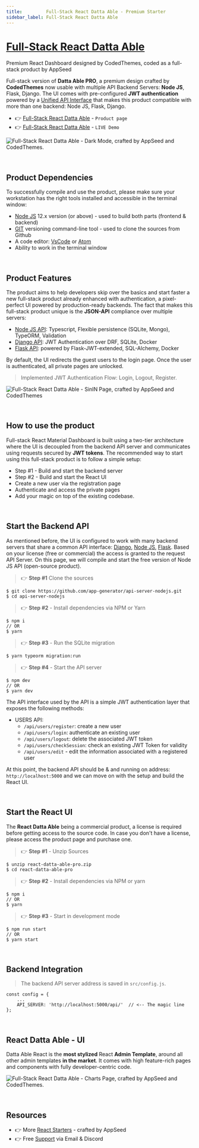 ```yaml
---
title:         Full-Stack React Datta Able - Premium Starter 
sidebar_label: Full-Stack React Datta Able
---
```


# [Full-Stack React Datta Able](https://appseed.us/product/datta-able-pro/full-stack/react/)

<SubHeading> Premium React Dashboard designed by CodedThemes, coded as a full-stack product by AppSeed</SubHeading>

Full-stack version of **Datta Able PRO**, a premium design crafted by **CodedThemes** now usable with multiple API Backend Servers: **Node JS**, Flask, Django.
 The UI comes with pre-configured **JWT authentication** powered by a [Unified API Interface](../../boilerplate-code/api-server/api-unified-definition.mdx) 
 that makes this product compatible with more than one backend: Node JS, Flask, Django.

- 👉 [Full-Stack React Datta Able](https://appseed.us/product/datta-able-pro/full-stack/react/) - `Product page`
- 👉 [Full-Stack React Datta Able](https://fullstack-react-datta-able.appseed-srv1.com/) - `LIVE Demo`

![Full-Stack React Datta Able - Dark Mode, crafted by AppSeed and CodedThemes.](https://user-images.githubusercontent.com/51070104/226537524-6cc2764b-c5c9-4f65-a896-3fda9696578b.png)

<br />

## Product Dependencies

To successfully compile and use the product, please make sure your workstation has the right tools installed and accessible in the terminal window:

- [Node JS](https://nodejs.org/en/) 12.x version (or above) - used to build both parts (frontend & backend)
- [GIT](https://git-scm.com/) versioning command-line tool - used to clone the sources from Github
- A code editor: [VsCode](https://code.visualstudio.com/) or [Atom](https://atom.io/)
- Ability to work in the terminal window

<br />

## Product Features

The product aims to help developers skip over the basics and start faster a new full-stack product already enhanced with authentication, a pixel-perfect UI powered by production-ready backends. 
The fact that makes this full-stack product unique is the **JSON-API** compliance over multiple servers:

- [Node JS API](../../boilerplate-code/api-server/node-js.mdx): Typescript, Flexible persistence (SQLite, Mongo), TypeORM, Validation
- [Django API](../../boilerplate-code/api-server/django.mdx): JWT Authentication over DRF, SQLite, Docker
- [Flask API](../../boilerplate-code/api-server/flask.mdx): powered by Flask-JWT-extended, SQL-Alchemy, Docker

By default, the UI redirects the guest users to the login page. Once the user is authenticated, all private pages are unlocked.

> Implemented JWT Authentication Flow: Login, Logout, Register.

![Full-Stack React Datta Able - SinIN Page, crafted by AppSeed and CodedThemes](https://user-images.githubusercontent.com/51070104/226536784-83dbc3ff-5493-4e3b-a8b1-1cff93d17a54.png)

<br />

## **How to use the product**

Full-stack React Material Dashboard is built using a two-tier architecture where the UI is decoupled from the backend API server and communicates using requests secured by **JWT tokens**. The recommended way to start using this full-stack product is to follow a simple setup:

- Step #1 - Build and start the backend server
- Step #2 - Build and start the React UI 
- Create a new user via the registration page
- Authenticate and access the private pages
- Add your magic on top of the existing codebase.

<br />

## Start the Backend API

As mentioned before, the UI is configured to work with many backend servers that share a common API interface: [Django](../../boilerplate-code/api-server/django.mdx), 
[Node JS](../../boilerplate-code/api-server/node-js.mdx), [Flask](../../boilerplate-code/api-server/flask.mdx). 
Based on your license (free or commercial) the access is granted to the request API Server. On this page, we will compile and start the free version of Node JS API (open-source product).

> 👉 **Step #1**  Clone the sources

```
$ git clone https://github.com/app-generator/api-server-nodejs.git
$ cd api-server-nodejs
```

> 👉 **Step #2** - Install dependencies via NPM or Yarn

```
$ npm i
// OR
$ yarn
```

> 👉 **Step #3** - Run the SQLite migration

```
$ yarn typeorm migration:run
```

> 👉 **Step #4** - Start the API server

```
$ npm dev
// OR
$ yarn dev
```

The API interface used by the API is a simple JWT authentication layer that exposes the following methods:

- USERS API:
  - `/api/users/register`: create a new user
  - `/api/users/login`: authenticate an existing user
  - `/api/users/logout`: delete the associated JWT token
  - `/api/users/checkSession`: check an existing JWT Token for validity
  - `/api/users/edit` - edit the information associated with a registered user

At this point, the backend API should be & and running on address: `http://localhost:5000` and we can move on with the setup and build the React UI.

<br />

## Start the React UI

The **React Datta Able** being a commercial product, a license is required before getting access to the source code. 
In case you don't have a license, please access the product page and purchase one.

> 👉 **Step #1** - Unzip Sources 

```
$ unzip react-datta-able-pro.zip
$ cd react-datta-able-pro
```

> 👉 **Step #2** - Install dependencies via NPM or yarn

```
$ npm i
// OR
$ yarn
```

> 👉 **Step #3** - Start in development mode

```
$ npm run start
// OR
$ yarn start
```

<br />

## Backend Integration

> The backend API server address is saved in `src/config.js`.

```
const config = {
    ...
    API_SERVER: 'http://localhost:5000/api/'  // <-- The magic line
};
```

<br />

## **React Datta Able** - UI

Datta Able React is the **most stylized** React **Admin Template**, around all other admin templates **in the market**. 
It comes with high feature-rich pages and components with fully developer-centric code.

![Full-Stack React Datta Able - Charts Page, crafted by AppSeed and CodedThemes.](https://user-images.githubusercontent.com/51070104/226536468-53aae1ae-da31-4ad6-bab7-8b7894a324b5.png)

<br />

## Resources

- 👉 More [React Starters](https://appseed.us/admin-dashboards/react/) - crafted by AppSeed
- 👉 Free [Support](https://appseed.us/support/) via Email & Discord
